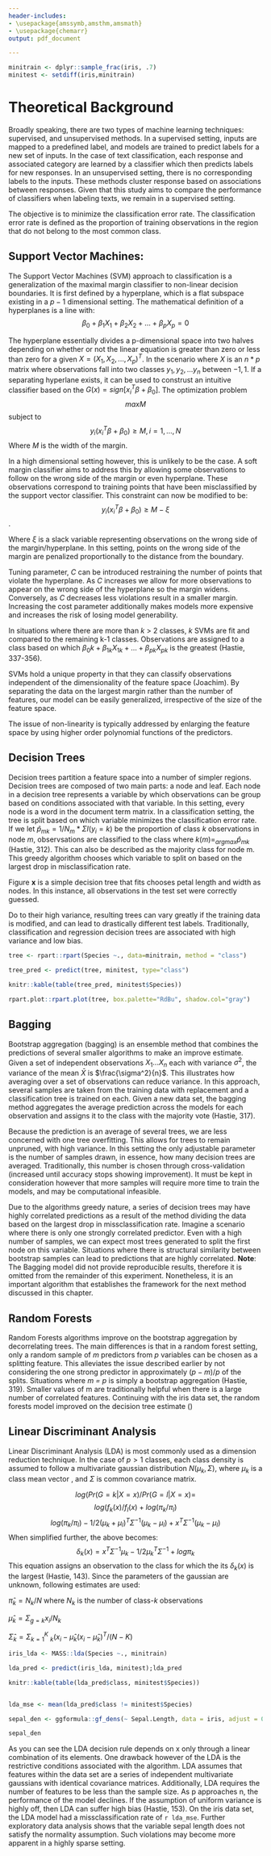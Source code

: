 ```yaml
---
header-includes:
- \usepackage{amssymb,amsthm,amsmath}
- \usepackage{chemarr}
output: pdf_document

---
```


<!--
You can delete the header-includes (lines 3-5 above) if you like and also the chunk below since it is loaded in the skeleton.Rmd file.  They are included so that chap2.Rmd will compile by itself when you hit Knit PDF.
-->

```r
minitrain <- dplyr::sample_frac(iris, .7)
minitest <- setdiff(iris,minitrain)
```


# Theoretical Background {#the-background}

Broadly speaking, there are two types of machine learning techniques: supervised, and unsupervised methods. In a supervised setting, inputs are mapped to a predefined label, and models are trained to predict labels for a new set of inputs. In the case of text classification, each response and associated category are learned by a classifier which then predicts labels for new responses. In an unsupervised setting, there is no corresponding labels to the inputs. These methods cluster response based on associations between responses. Given that this study aims to compare the performance of classifiers when labeling texts, we remain in a supervised setting.

The objective is to minimize the classification error rate. The classification error rate is defined as the proportion of training observations in the region that do not belong to the most common class.


## Support Vector Machines:
The Support Vector Machines (SVM) approach to classification is a generalization of the maximal margin classifier to non-linear decision boundaries. It is first defined by a hyperplane, which is a flat subspace existing in a $p-1$ dimensional setting. The mathematical definition of a hyperplanes is a line with: $$\beta_0+\beta_1X_1+\beta_2X_2+...+\beta_pX_p=0$$
	
The hyperplane essentially divides a p-dimensional space into two halves depending on whether or not the linear equation is greater than zero or less than zero for a given $X=(X_1,X_2,...,X_p)^T$. In the scenario where $X$ is an $n * p$ matrix where observations fall into two classes $y_1,y_2,...y_n$ between ${-1,1}$. If a separating hyperlane exists, it can be used to construst an intuitive classifier based on the $G(x) = sign[x_i^T\beta+\beta_0]$. The optimization problem $$max M$$ subject to $$y_i(x_i^T\beta+\beta_0) \ge M, i = 1, ...,N$$ Where *M* is the width of the margin. 

In a high dimensional setting however, this is unlikely to be the case. A soft margin classifier aims to address this by allowing some observations to follow on the wrong side of the margin or even hyperplane. These observations correspond to training points that have been misclassified by the support vector classifier. This constraint can now be modified to be: $$y_i(x_i^T\beta+\beta_0) \ge M - \xi$$.


Where $\xi$ is a slack variable representing observations on the wrong side of the margin/hyperplane. In this setting, points on the wrong side of the margin are penalized proportionally to the distance from the boundary. 

Tuning parameter, *C* can be introduced restraining the number of points that violate the hyperplane. As *C* increases we allow for more observations to appear on the wrong side of the hyperplane so the margin widens. Conversely, as *C* decreases less violations result in a smaller margin. Increasing the cost parameter additionally makes models more expensive and increases the risk of losing model generability.

In situations where there are more than *k* > 2 classes, *k* SVMs are fit and compared to the remaining k-1 classes. Observations are assigned to a class based on which $\beta_0k+\beta_{1k}X_{1k}+...+\beta_{pk}X_{pk}$ is the greatest (Hastie, 337-356).

SVMs hold a unique property in that they can classify observations independent of the dimensionality of the feature space (Joachim). By separating the data on the largest margin rather than the number of features, our model can be easily generalized, irrespective of the size of the feature space.
	
	
The issue of non-linearity is typically addressed by enlarging the feature space by using higher order polynomial functions of the predictors.



## Decision Trees

Decision trees partition a feature space into a number of simpler regions. Decision trees are composed of two main parts: a node and leaf. Each node in a decision tree represents a variable by which observations can be group based on conditions associated with that variable. In this setting, every node is a word in the document term matrix. In a classification setting, the tree is split based on which variable minimizes the classification error rate. If we let $\hat{p}_{mk}=1/N_m*\Sigma I(y_i = k)$ be the proportion of class *k* observations in node *m*, observsations are classified to the class where $k(m)=_{argmax} \hat{p}_{mk}$ (Hastie, 312). This can also be described as the majority class for node m.  This greedy algorithm chooses which variable to split on based on the largest drop in misclassification rate. 

Figure **x** is a simple decision tree that fits chooses petal length and width as nodes.  In this instance, all observations in the test set were correctly guessed. 

Do to their high variance, resulting trees can vary greatly if the training data is modified, and can lead to drastically different test labels. Traditionally, classification and regression decision trees are associated with high variance and low bias.


```r
tree <- rpart::rpart(Species ~., data=minitrain, method = "class")

tree_pred <- predict(tree, minitest, type="class")

knitr::kable(table(tree_pred, minitest$Species))

rpart.plot::rpart.plot(tree, box.palette="RdBu", shadow.col="gray")

```


## Bagging

Bootstrap aggregation (bagging) is an ensemble method that combines the predictions of several smaller algorithms to make an improve estimate. Given a set of independent observations $X_1...X_n$ each with variance $\sigma^2$, the variance of the mean $\bar{X}$ is $\frac{\sigma^2}{n}$. This illustrates how averaging over a set of observations can reduce variance. In this approach, several samples are taken from the training data with replacement and a classification tree is trained on each. Given a new data set, the bagging method aggregates the average prediction across the models for each observation and assigns it to the class with the majority vote (Hastie, 317).

Because the prediction is an average of several trees, we are less concerned with one tree overfitting. This allows for trees to remain unpruned, with high variance. In this setting the only adjustable parameter is the number of samples drawn, in essence, how many decision trees are averaged. Traditionally, this number is chosen through cross-validation (increased until accuracy stops showing improvement). It must be kept in consideration however that more samples will require more time to train the models, and may be computational infeasible.

Due to the algorithms greedy nature, a series of decision trees may have highly correlated predictions as a result of the method dividing the data based on the largest drop in missclassification rate. Imagine a scenario where there is only one strongly correlated predictor. Even with a high number of samples, we can expect most trees generated to split the first node on this variable. Situations where there is structural similarity between bootstrap samples can lead to predictions that are highly correlated. **Note**: The Bagging model did not provide reproducible results, therefore it is omitted from the remainder of this experiment. Nonetheless, it is an important algorithm that establishes the framework for the next method discussed in this chapter.


## Random Forests
Random Forests algorithms improve on the bootstrap aggregation by decorrelating trees. The main differences is that in a random forest setting, only a random sample of *m* predictors from *p* variables can be chosen as a splitting feature. This alleviates the issue described earlier by not considering the one strong predictor in approximately $(p-m)/p$ of the splits. Situations where *m = p* is simply a bootstrap aggregation (Hastie, 319). Smaller values of m are traditionally helpful when there is a large number of correlated features. Continuing with the iris data set, the random forests model improved on the decision tree estimate ()

## Linear Discriminant Analysis

Linear Discriminant Analysis (LDA) is most commonly used as a dimension reduction technique. In the case of  $p > 1$ classes, each class density is assumed to follow a multivariate gaussian distribution $N(\mu_k, \Sigma)$, where $\mu_k$ is a class mean vector , and $\Sigma$ is common covariance matrix.

$$log(Pr(G=k|X=x)/Pr(G=l|X=x) =$$ $$log (f_k(x)/f_l(x)+log(\pi_k/\pi_l)$$ $$log(\pi_k/\pi_l) - 1/2(\mu_k+\mu_l)^T\Sigma^{-1}(\mu_k-\mu_l)+x^T\Sigma^{-1}(\mu_k-\mu_l)$$
When simplified further, the above becomes: $$\delta_k(x)=x^T\Sigma^{-1}\mu_k-1/2\mu_k^T\Sigma^{-1}+log\pi_k $$ This equation assigns an observation to the class for which the its $\delta_k(x)$ is the largest (Hastie, 143). Since the parameters of the gaussian are unknown, following estimates are used:

 $\hat{\pi}_k = N_k/N$ where $N_k$ is the number of class-$k$ observations
 
 $\hat{\mu}_k = \Sigma_{g=k}x_i/N_k$
 
 $\hat{\Sigma}_k =\Sigma_{k=1}^K$ $_k(x_i-\hat{\mu}_k(x_i-\hat{\mu}_k)^T/(N-K)$
	
	
```r
iris_lda <- MASS::lda(Species ~., minitrain)

lda_pred <- predict(iris_lda, minitest);lda_pred

knitr::kable(table(lda_pred$class, minitest$Species))


lda_mse <- mean(lda_pred$class != minitest$Species)

sepal_den <- ggformula::gf_dens(~ Sepal.Length, data = iris, adjust = 0.56)

sepal_den

```
	
As you can see the LDA decision rule depends on x only through a linear combination of its elements. One drawback however of the LDA is the restrictive conditions associated with the algorithm. LDA assumes that features within the data set are a series of independent multivariate gaussians with identical covariance matrices. Additionally, LDA requires the number of features to be less than the sample size. As p approaches n, the performance of the model declines. If the assumption of uniform variance is highly off, then LDA can suffer high bias (Hastie, 153). On the iris data set, the LDA model had a missclassification rate of `r lda_mse`. Further exploratory data analysis shows that the variable sepal length does not satisfy the normality assumption. Such violations may become more apparent in a highly sparse setting.
	


